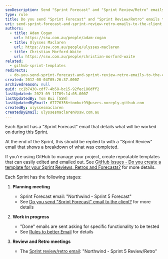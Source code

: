 ```yaml
---
seoDescription: Send "Sprint Forecast" and "Sprint Review/Retro" emails to clients to streamline project management and enhance transparency.
type: rule
title: Do you send "Sprint Forecast" and "Sprint Review/Retro" emails to the client?
uri: send-sprint-forecast-and-sprint-review-retro-emails-to-the-client
authors:
  - title: Adam Cogan
    url: https://ssw.com.au/people/adam-cogan
  - title: Ulysses Maclaren
    url: https://ssw.com.au/people/ulysses-maclaren
  - title: Christian Morford-Waite
    url: https://ssw.com.au/people/christian-morford-waite
related:
  - github-sprint-templates
redirects:
  - do-you-send-sprint-forecast-and-sprint-review-retro-emails-to-the-client
created: 2012-08-04T05:26:37.000Z
archivedreason: null
guid: cc1b7430-cdf7-4b58-bc15-92fec186dff2
lastUpdated: 2023-09-11T09:14:05.000Z
lastUpdatedBy: Tom Bui [SSW]
lastUpdatedByEmail: 67776356+tombui99@users.noreply.github.com
createdBy: ulyssesmaclaren
createdByEmail: ulyssesmaclaren@ssw.com.au
---
```


Each Sprint has a "Sprint Forecast" email that details what will be worked on during this Sprint.

At the end of the Sprint, this should be replied to with a "Sprint Review" email that shows a breakdown of what was completed.

If you're using GitHub to manage your project, create repeatable templates that can easily edited and emailed out.
See [GitHub Issues - Do you create a template for your Sprint Reviews, Retros and Forecasts?](/github-sprint-templates) for more details.

Each Sprint has the following stages:
1. **Planning meeting**

   - Sprint Forecast email: "Northwind - Sprint 5 Forecast"
   - See [Do you send "Sprint Forecast" email to the client?](/do-you-create-a-sprint-forecast-aka-the-functionality-that-will-be-developed-during-the-sprint) for more details

2. **Work in progress**

   - "Done" emails are sent asking for specific functionality to be tested
   - See [Rules to better Email](/rules-to-better-email) for details

3. **Review and Retro meetings**

   - The [Sprint review/retro email](/sprint-review-retro-email): "Northwind - Sprint 5 Review/Retro"
